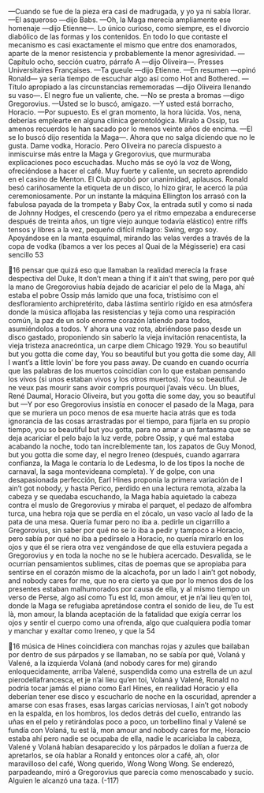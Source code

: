 —Cuando se fue de la pieza era casi de madrugada, y yo ya ni sabía llorar.
—El asqueroso —dijo Babs.
—Oh, la Maga merecía ampliamente ese homenaje —dijo Etienne—. Lo único
curioso, como siempre, es el divorcio diabólico de las formas y los contenidos. En
todo lo que contaste el mecanismo es casi exactamente el mismo que entre dos
enamorados, aparte de la menor resistencia y probablemente la menor
agresividad.
—Capítulo ocho, sección cuatro, párrafo A —dijo Oliveira—. Presses
Universitaires Françaises.
—Ta gueule —dijo Etienne.
—En resumen —opinó Ronald— ya sería tiempo de escuchar algo así como
Hot and Bothered.
—Título apropiado a las circunstancias rememoradas —dijo Oliveira llenando
su vaso—. El negro fue un valiente, che.
—No se presta a bromas —digo Gregorovius.
—Usted se lo buscó, amigazo.
—Y usted está borracho, Horacio.
—Por supuesto. Es el gran momento, la hora lúcida. Vos, nena, deberías
emplearte en alguna clínica gerontológica. Miralo a Ossip, tus amenos recuerdos
le han sacado por lo menos veinte años de encima.
—El se lo buscó dijo resentida la Maga—. Ahora que no salga diciendo que no
le gusta. Dame vodka, Horacio. Pero Oliveira no parecía dispuesto a inmiscuirse
más entre la Maga y Gregorovius, que murmuraba explicaciones poco
escuchadas. Mucho más se oyó la voz de Wong, ofreciéndose a hacer el café.
Muy fuerte y caliente, un secreto aprendido en el casino de Menton. El Club
aprobó por unanimidad, aplausos. Ronald besó cariñosamente la etiqueta de un
disco, lo hizo girar, le acercó la púa ceremoniosamente. Por un instante la
máquina Ellington los arrasó con la fabulosa payada de la trompeta y Baby Cox,
la entrada sutil y como si nada de Johnny Hodges, el crescendo (pero ya el ritmo
empezaba a endurecerse después de treinta años, un tigre viejo aunque todavía
elástico) entre riffs tensos y libres a la vez, pequeño difícil milagro: Swing, ergo
soy. Apoyándose en la manta esquimal, mirando las velas verdes a través de la
copa de vodka (íbamos a ver los peces al Quai de la Mégisserie) era casi sencillo
53

16
pensar que quizá eso que llamaban la realidad merecía la frase despectiva del
Duke, It don’t mean a thing if it ain’t that swing, pero por qué la mano de
Gregorovius había dejado de acariciar el pelo de la Maga, ahí estaba el pobre
Ossip más lamido que una foca, tristísimo con el desfloramiento archipretérito,
daba lástima sentirlo rígido en esa atmósfera donde la música aflojaba las
resistencias y tejía como una respiración común, la paz de un solo enorme
corazón latiendo para todos, asumiéndolos a todos. Y ahora una voz rota,
abriéndose paso desde un disco gastado, proponiendo sin saberlo la vieja
invitación renacentista, la vieja tristeza anacreóntica, un carpe diem Chicago
1929.
You so beautiful but you gotta die come day,
You so beautiful but you gotta die some day,
All I want’s a little lovin’ be fore you pass away.
De cuando en cuando ocurría que las palabras de los muertos coincidían con
lo que estaban pensando los vivos (si unos estaban vivos y los otros muertos).
You so beautiful. Je ne veux pas mourir sans avoir compris pourquoi j’avais
vécu. Un blues, René Daumal, Horacio Oliveira, but you gotta die some day, you
so beautiful but —Y por eso Gregorovius insistía en conocer el pasado de la
Maga, para que se muriera un poco menos de esa muerte hacia atrás que es toda
ignorancia de las cosas arrastradas por el tiempo, para fijarla en su propio
tiempo, you so beautiful but you gotta, para no amar a un fantasma que se deja
acariciar el pelo bajo la luz verde, pobre Ossip, y qué mal estaba acabando la
noche, todo tan increíblemente tan, los zapatos de Guy Monod, but you gotta die
some day, el negro Ireneo (después, cuando agarrara confianza, la Maga le
contaría lo de Ledesma, lo de los tipos la noche de carnaval, la saga
montevideana completa). Y de golpe, con una desapasionada perfección, Earl
Hines proponía la primera variación de I ain’t got nobody, y hasta Perico, perdido
en una lectura remota, alzaba la cabeza y se quedaba escuchando, la Maga había
aquietado la cabeza contra el muslo de Gregorovius y miraba el parquet, el
pedazo de alfombra turca, una hebra roja que se perdía en el zócalo, un vaso
vacío al lado de la pata de una mesa. Quería fumar pero no iba a. pedirle un
cigarrillo a Gregorovius, sin saber por qué no se lo iba a pedir y tampoco a
Horacio, pero sabía por qué no iba a pedírselo a Horacio, no quería mirarlo en
los ojos y que él se riera otra vez vengándose de que ella estuviera pegada a
Gregorovius y en toda la noche no se le hubiera acercado. Desvalida, se le
ocurrían pensamientos sublimes, citas de poemas que se apropiaba para sentirse
en el corazón mismo de la alcachofa, por un lado I ain’t got nobody, and nobody
cares for me, que no era cierto ya que por lo menos dos de los presentes estaban
malhumorados por causa de ella, y al mismo tiempo un verso de Perse, algo así
como Tu est Id, mon amour, et je n’ai lieu qu’en toi, donde la Maga se refugiaba
apretándose contra el sonido de lieu, de Tu est là, mon amour, la blanda aceptación
de la fatalidad que exigía cerrar los ojos y sentir el cuerpo como una ofrenda,
algo que cualquiera podía tomar y manchar y exaltar como Ireneo, y que la
54

16
música de Hines coincidiera con manchas rojas y azules que bailaban por dentro
de sus párpados y se llamaban, no se sabía por qué, Volaná y Valené, a la
izquierda Volaná (and nobody cares for me) girando enloquecidamente, arriba
Valené, suspendida como una estrella de un azul pierodellafrancesca, et je n’ai
lieu qu’en toi, Volaná y Valené, Ronald no podría tocar jamás el piano como Earl
Hines, en realidad Horacio y ella deberían tener ese disco y escucharlo de noche
en la oscuridad, aprender a amarse con esas frases, esas largas caricias nerviosas,
I ain’t got nobody en la espalda, en los hombros, los dedos detrás del cuello,
entrando las uñas en el pelo y retirándolas poco a poco, un torbellino final y
Valené se fundía con Volaná, tu est là, mon amour and nobody cares for me, Horacio
estaba ahí pero nadie se ocupaba de ella, nadie le acariciaba la cabeza, Valené y
Volaná habían desaparecido y los párpados le dolían a fuerza de apretarlos, se
oía hablar a Ronald y entonces olor a café, ah, olor maravilloso del café, Wong
querido, Wong Wong Wong.
Se enderezó, parpadeando, miró a Gregorovius que parecía como
menoscabado y sucio. Alguien le alcanzó una taza.
(-117)

